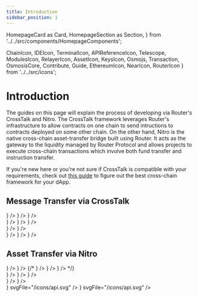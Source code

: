 ```yaml
---
title: Introduction
sidebar_position: 1
---
```


  HomepageCard as Card,
  HomepageSection as Section,
} from '../../src/components/HomepageComponents';

  ChainIcon,
  IDEIcon,
  TerminalIcon,
  APIReferenceIcon,
  Telescope,
  ModulesIcon,
  RelayerIcon,
  AssetIcon,
  KeysIcon,
  Osmojs,
  Transaction,
  OsmosisCore,
  Contribute,
  Guide,
  EthereumIcon,
  NearIcon,
  RouterIcon
} from '../../src/icons';

# Introduction

The guides on this page will explain the process of developing via Router's CrossTalk and Nitro. The CrossTalk framework
leverages Router's infrastructure to allow contracts on one chain to send intructions to contracts deployed on some other chain. On the other hand,
Nitro is the native cross-chain asset-transfer bridge built using Router. It acts as the gateway to the liquidity managed by Router Protocol and allows
projects to execute cross-chain transactions which involve both fund transfer and instruction transfer.

If you're new here or you're not sure if CrossTalk is compatible with your requirements, check out [this guide](../overview/choosing-the-right-framework) to figure out
the best cross-chain framework for your dApp.

## Message Transfer via CrossTalk

<Section title="Theoretical Concepts" id="web-sdks" hasSubSections >

<Section>
  <Card
    title="Overview"
    description="What is CrossTalk why is it required?"
    to="/develop/message-transfer-via-crosstalk/overview"
    icon={<IDEIcon />}
  />
    <Card
    title="Understanding Message transfer"
    description="Dissecting different functions and parameters associated with CrossTalk"
    to="/develop/message-transfer-via-crosstalk/key-concepts"
    icon={<ChainIcon />}
  />
  <Card
    title="Fee Management"
    description="Gaining a deeper understanding of how the CrossTalk and Omnichain Fee is computed"
    to="/develop/message-transfer-via-crosstalk/key-concepts/fee-management"
    icon={<AssetIcon />}
  />

  </Section>

  </Section>

<Section title="Guides" id="web-sdks" hasSubSections >
   <Section>
  <Card
    title="EVM Guides"
    description="Learning how to execute different types of cross-chain requests in EVM Chains"
    to="/develop/message-transfer-via-crosstalk/evm-guides"
    icon={<ModulesIcon />}
  />
 <Card
    title="NEAR Guides"
    description="Learning how to execute different types of cross-chain requests in NEAR"
    to="/develop/message-transfer-via-crosstalk/near-guides"
    icon={<ModulesIcon />}
  />
 <Card
    title="Router Chain Guides"
    description="Learning how to execute different types of cross-chain requests from or to Router Chain"
    to="/develop/message-transfer-via-crosstalk/router-chain-guides"
    icon={<ModulesIcon />}
  />
    </Section>

  </Section>

   <Section title="Sample iDapps" id="sample-idapps" hasSubSections >

<Section>
  <Card
    title="Deploying a Cross-chain Ping Pong Contract"
    description="Learn how to deploy your first cross-chain dApp using Router's CrossTalk framework"
    to="/develop/message-transfer-via-crosstalk/sample-idapps/on-evm-chains/ping-pong"
    icon={<Guide />}
  />
  <Card
    title="Deploying a Cross-chain NFT (ERC-1155)"
    description="Learn how to deploy a cross-chain NFT using Router's CrossTalk framework"
    to="/develop/message-transfer-via-crosstalk/sample-idapps/on-evm-chains/cross-chain-nft"
    icon={<Guide />}
  />
</Section>

  </Section>

  <Section title="Understanding Functions" id="web-sdks" hasSubSections >

  <Section>
  <Card
  title="EVM"
  description="Understanding the crosstalk functions for EVM contracts"
  to="/develop/message-transfer-via-crosstalk/evm-guides/iDapp-functions"
  icon={<EthereumIcon />}
  />
  <Card
  title="NEAR"
  description="Understanding the crosstalk functions for Near chain"
  to="/develop/message-transfer-via-crosstalk/near-guides/iDapp-functions"
  icon={<NearIcon />}
  />
  <Card
  title="Router Chain"
  description="Understanding the crosstalk functions for Router Chain"
  to="/develop/message-transfer-via-crosstalk/router-chain-guides/iDapp-functions"
  icon={<RouterIcon />}
  />
  </Section>
  </Section>

## Asset Transfer via Nitro

   <Section title="Developers" id="web-sdks" hasSubSections >

<Section>
  <Card
    title="Overview"
    description="What is Nitro and how is it different from Voyager?"
    to="/develop/asset-transfer-via-nitro"
    icon={<IDEIcon />}
  />
    <Card
    title="Router Nitro"
    description="Understanding the architecture of Nitro"
    to="/develop/asset-transfer-via-nitro/high-level-workflow"
    icon={<ModulesIcon />}
  />
  {/* 
    <Card
    title="Voyager"
    description="Dissecting different functions and parameters associated with Voyager (1st Gen Asset Transfer Bridge)"
    to="/develop/asset-transfer-via-nitro/voyager/architecture"
    icon={<AssetIcon />}
  />
  <Card
    title="Different Use-cases"
    description="Learning how to build different types of applications by using features enabled by Voyager"
    to="/develop/voyager/voyager/different-use-cases"
    icon={<ModulesIcon />}
  />
  <Card
    title="Fee Model"
    description="Gaining a deeper understanding of how the Voyager fee is computed"
    to="/develop/voyager/voyager/fee-model"
    icon={<AssetIcon />}
  /> */}
</Section>

  </Section>

<Section title="Developers" id="web-sdks" hasSubSections>
  <Section>
    <Card
      title="Nitro Widget"
      description="Widget to integrate cross-chain swaps on your website"
      to="/develop/asset-transfer-via-nitro/tools/nitro-widget"
      icon={<Guide />}
    />
    <Card
      title="Nitro PathFinder API"
      description="An API to integrate Voyager's cross-chain swap functionality"
      to="/develop/asset-transfer-via-nitro/tools/nitro-pathfinder-api/performing-cross-chain-transaction"
      icon={<Guide />}
    />
    <Card
      title="Migrating from Voyager to Nitro"
      description="Guide to help users migrate from Voyager to Nitro"
      to="/develop/asset-transfer-via-nitro/migrating-from-voyager-to-nitro"
      icon={<Guide />}
    />
  </Section>
</Section>

   <Section title="Guides" id="guides" hasSubSections >

<Section>
  <Card
    title="Deploying a Cross-chain Staking Contract using Nitro"
    description="Learn how to deploy your first cross-chain staking dApp using Nitro"
    to="/develop/asset-transfer-via-nitro/guides/crosschain-staking"
    icon={<Guide />}
  />
    <Card
    title="Building a Cross-chain Token using Router"
    description="Learn how to deploy a cross-chain token using Router"
    to="/develop/asset-transfer-via-nitro/building-cross-chain-tokens/building-a-cross-chain-token-using-router"
    icon={<Guide />}
  />
</Section>

  </Section>

<Section title="Cross-chain Transfer/Swap APIs" id="web-sdks" hasSubSections >

<Section>
  <Card
    title="API endpoints"
    description="Nitro Pathfinder API endpoints"
    to="/api/?v=PATHFINDER"
    icon={<Tscodegen />}
    svgFile="/icons/api.svg"
  />
  <Card
    title="Getting Started"
    description="How to interact with Pathfinder API"
    to="/develop/asset-transfer-via-nitro/tools/nitro-pathfinder-api/performing-cross-chain-transaction"
    icon={<Tscodegen />}
    svgFile="/icons/api.svg"
  />
</Section>

  </Section>
